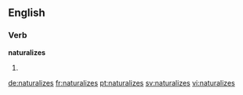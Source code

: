==English==

===Verb===
'''naturalizes'''

# {{en-third-person singular of|naturalize}}

[[de:naturalizes]]
[[fr:naturalizes]]
[[pt:naturalizes]]
[[sv:naturalizes]]
[[vi:naturalizes]]